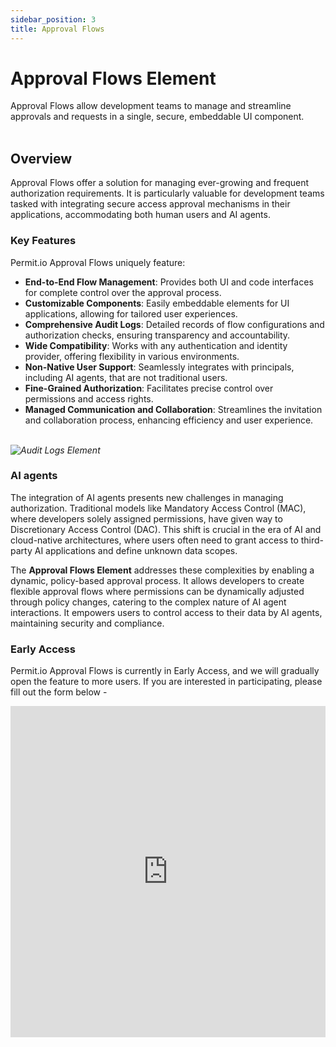 ```yaml
---
sidebar_position: 3
title: Approval Flows
---
```


# Approval Flows Element

<span className="subtitle-custom">
  Approval Flows allow development teams to manage and streamline approvals and requests in a single,
  secure, embeddable UI component.
</span>
<br />
<br />

## Overview

Approval Flows offer a solution for managing ever-growing and frequent authorization requirements.
It is particularly valuable for development teams tasked with integrating secure access approval mechanisms in their applications,
accommodating both human users and AI agents.

### Key Features

Permit.io Approval Flows uniquely feature:

- **End-to-End Flow Management**: Provides both UI and code interfaces for complete control over the approval process.
- **Customizable Components**: Easily embeddable elements for UI applications, allowing for tailored user experiences.
- **Comprehensive Audit Logs**: Detailed records of flow configurations and authorization checks, ensuring transparency and accountability.
- **Wide Compatibility**: Works with any authentication and identity provider, offering flexibility in various environments.
- **Non-Native User Support**: Seamlessly integrates with principals, including AI agents, that are not traditional users.
- **Fine-Grained Authorization**: Facilitates precise control over permissions and access rights.
- **Managed Communication and Collaboration**: Streamlines the invitation and collaboration process, enhancing efficiency and user experience.
  <br />
  <br />

_![Audit Logs Element](/img/elements/approval-flows-full.png)_

### AI agents

The integration of AI agents presents new challenges in managing authorization.
Traditional models like Mandatory Access Control (MAC), where developers solely assigned permissions, have given way to Discretionary Access Control (DAC).
This shift is crucial in the era of AI and cloud-native architectures, where users often need to grant access to third-party AI applications
and define unknown data scopes.

The **Approval Flows Element** addresses these complexities by enabling a dynamic, policy-based approval process.
It allows developers to create flexible approval flows where permissions can be dynamically adjusted through policy changes,
catering to the complex nature of AI agent interactions. It empowers users to control access to their data by AI agents,
maintaining security and compliance.

### Early Access

Permit.io Approval Flows is currently in Early Access, and we will gradually open the feature to more users.
If you are interested in participating, please fill out the form below -

<iframe
  src="https://share-eu1.hsforms.com/179E65uN7RLuFHfusx62LCAf4nz6"
  frameborder="0"
  width="100%"
  height="530px"
>
  <p>Your browser does not support iframes</p>
</iframe>
